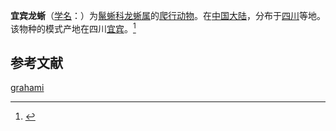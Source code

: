 {{Speciesbox
| genus = Diploderma
| species = grahami
| name = 短肢龙蜥
| authority = (Stejneger, 1924)
}}

'''宜宾龙蜥'''（[[学名|学名]]：{{lang|la|''Diploderma grahami''}}）为[[鬣蜥科|鬣蜥科]][[龙蜥属|龙蜥属]]的[[爬行动物|爬行动物]]。在[[中国大陆|中国大陆]]，分布于[[四川|四川]]等地。该物种的模式产地在四川[[宜宾|宜宾]]。<ref name='id4395'>{{cite web| url =http://www.bioinfo.cn/db05/BjdwSpecies.php?action=view&id=4395| title =宜宾龙蜥| work =《中国动物物种编目数据库》| publisher =中国科学院微生物研究所| author =中国科学院动物研究所| accessdate =2009-04-11| deadurl =yes| archiveurl =https://web.archive.org/web/20160305010032/http://www.bioinfo.cn/db05/BjdwSpecies.php?action=view&id=4395| archivedate =2016-03-05}}</ref>

== 参考文献 ==
{{reflist}}

{{Wikispecies|Japalura grahami}}
{{Taxonbar|from=Q3061772}}

[[Category:攀蜥屬|grahami]]


{{lizard-stub}}
